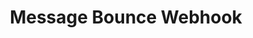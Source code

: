 ---
title: "Message Bounce Webhook"
sidebarTitle: "Bounced"
openapi: "webhooks.yaml webhook message.bounced"
---
